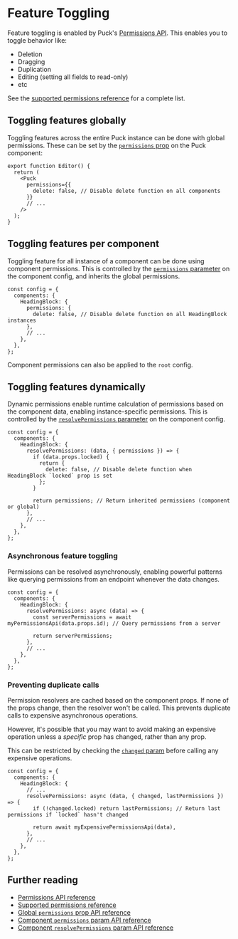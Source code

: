 # Feature Toggling

Feature toggling is enabled by Puck's [Permissions API](/docs/api-reference/permissions). This enables you to toggle behavior like:

- Deletion
- Dragging
- Duplication
- Editing (setting all fields to read-only)
- etc

See the [supported permissions reference](#) for a complete list.

## Toggling features globally

Toggling features across the entire Puck instance can be done with global permissions. These can be set by the [`permissions` prop](/docs/api-reference/components/puck#permissions) on the Puck component:

```tsx showLineNumbers copy {4-6}
export function Editor() {
  return (
    <Puck
      permissions={{
        delete: false, // Disable delete function on all components
      }}
      // ...
    />
  );
}
```

## Toggling features per component

Toggling feature for all instance of a component can be done using component permissions. This is controlled by the [`permissions` parameter](/docs/api-reference/configuration/component-config#permissions) on the component config, and inherits the global permissions.

```tsx showLineNumbers copy {4-6}
const config = {
  components: {
    HeadingBlock: {
      permissions: {
        delete: false, // Disable delete function on all HeadingBlock instances
      },
      // ...
    },
  },
};
```

Component permissions can also be applied to the `root` config.

## Toggling features dynamically

Dynamic permissions enable runtime calculation of permissions based on the component data, enabling instance-specific permissions. This is controlled by the [`resolvePermissions` parameter](/docs/api-reference/configuration/component-config#resolvepermissionsdata-params) on the component config.

```tsx showLineNumbers copy {4-12}
const config = {
  components: {
    HeadingBlock: {
      resolvePermissions: (data, { permissions }) => {
        if (data.props.locked) {
          return {
            delete: false, // Disable delete function when HeadingBlock `locked` prop is set
          };
        }

        return permissions; // Return inherited permissions (component or global)
      },
      // ...
    },
  },
};
```

### Asynchronous feature toggling

Permissions can be resolved asynchronously, enabling powerful patterns like querying permissions from an endpoint whenever the data changes.

```tsx showLineNumbers copy {4-8}
const config = {
  components: {
    HeadingBlock: {
      resolvePermissions: async (data) => {
        const serverPermissions = await myPermissionsApi(data.props.id); // Query permissions from a server

        return serverPermissions;
      },
      // ...
    },
  },
};
```

### Preventing duplicate calls

Permission resolvers are cached based on the component props. If none of the props change, then the resolver won't be called. This prevents duplicate calls to expensive asynchronous operations.

However, it's possible that you may want to avoid making an expensive operation unless a _specific_ prop has changed, rather than any prop.

This can be restricted by checking the [`changed` param](#) before calling any expensive operations.

```tsx {6} showLineNumbers copy
const config = {
  components: {
    HeadingBlock: {
      // ...
      resolvePermissions: async (data, { changed, lastPermissions }) => {
        if (!changed.locked) return lastPermissions; // Return last permissions if `locked` hasn't changed

        return await myExpensivePermissionsApi(data),
      },
      // ...
    },
  },
};
```

## Further reading

- [Permissions API reference](/docs/api-reference/permissions)
- [Supported permissions reference](/docs/api-reference/permissions#supported-permissions)
- [Global `permissions` prop API reference](/docs/api-reference/components/puck#permissions)
- [Component `permissions` param API reference](/docs/api-reference/configuration/component-config#permissions)
- [Component `resolvePermissions` param API reference](/docs/api-reference/configuration/component-config#resolvepermissionsdata-params)
